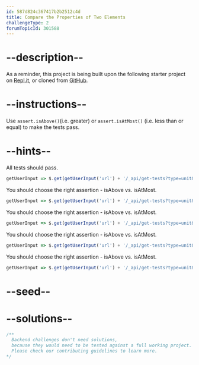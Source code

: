 ```yaml
---
id: 587d824c367417b2b2512c4d
title: Compare the Properties of Two Elements
challengeType: 2
forumTopicId: 301588
---
```


# --description--

As a reminder, this project is being built upon the following starter project on [Repl.it](https://repl.it/github/freeCodeCamp/boilerplate-mochachai), or cloned from [GitHub](https://github.com/freeCodeCamp/boilerplate-mochachai/).

# --instructions--

Use `assert.isAbove()`(i.e. greater) or `assert.isAtMost()` (i.e. less than or equal) to make the tests pass.

# --hints--

All tests should pass.

```js
getUserInput => $.get(getUserInput('url') + '/_api/get-tests?type=unit&n=7').then(data => {assert.equal(data.state,'passed'); }, xhr => { throw new Error(xhr.responseText); })
```

You should choose the right assertion - isAbove vs. isAtMost.

```js
getUserInput => $.get(getUserInput('url') + '/_api/get-tests?type=unit&n=7').then(data => {  assert.equal(data.assertions[0].method, 'isAtMost', '5 is at most (<=) 5'); }, xhr => { throw new Error(xhr.responseText); })
```

You should choose the right assertion - isAbove vs. isAtMost.

```js
getUserInput => $.get(getUserInput('url') + '/_api/get-tests?type=unit&n=7').then(data => {  assert.equal(data.assertions[1].method, 'isAbove', '1 is greater than 0'); }, xhr => { throw new Error(xhr.responseText); })
```

You should choose the right assertion - isAbove vs. isAtMost.

```js
getUserInput => $.get(getUserInput('url') + '/_api/get-tests?type=unit&n=7').then(data => {  assert.equal(data.assertions[2].method, 'isAbove', 'Math.PI = 3.14159265 is greater than 3'); }, xhr => { throw new Error(xhr.responseText); })
```

You should choose the right assertion - isAbove vs. isAtMost.

```js
getUserInput => $.get(getUserInput('url') + '/_api/get-tests?type=unit&n=7').then(data => {  assert.equal(data.assertions[3].method, 'isAtMost', '1 - Math.random() is > 0 and <= 1. It is atMost 1 !'); }, xhr => { throw new Error(xhr.responseText); })
```

# --seed--

# --solutions--

```js
/**
  Backend challenges don't need solutions, 
  because they would need to be tested against a full working project. 
  Please check our contributing guidelines to learn more.
*/
```
